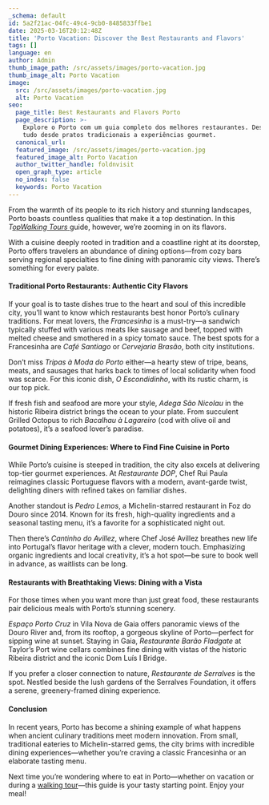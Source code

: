 ```yaml
---
_schema: default
id: 5a2f21ac-04fc-49c4-9cb0-8485833ffbe1
date: 2025-03-16T20:12:48Z
title: 'Porto Vacation: Discover the Best Restaurants and Flavors'
tags: []
language: en
author: Admin
thumb_image_path: /src/assets/images/porto-vacation.jpg
thumb_image_alt: Porto Vacation
image:
  src: /src/assets/images/porto-vacation.jpg
  alt: Porto Vacation
seo:
  page_title: Best Restaurants and Flavors Porto
  page_description: >-
    Explore o Porto com um guia completo dos melhores restaurantes. Descubra
    tudo desde pratos tradicionais a experiências gourmet.
  canonical_url:
  featured_image: /src/assets/images/porto-vacation.jpg
  featured_image_alt: Porto Vacation
  author_twitter_handle: foldnvisit
  open_graph_type: article
  no_index: false
  keywords: Porto Vacation
---
```

From the warmth of its people to its rich history and stunning landscapes, Porto
boasts countless qualities that make it a top destination. In this
*T*<a href="https://topwalkingtoursportugal.com/" target="_blank" rel="noopener"><em>opWalking Tours</em> </a>guide, however, we’re zooming in on its flavors.

With a cuisine deeply rooted in tradition and a coastline right at its doorstep,
Porto offers travelers an abundance of dining options—from cozy bars serving
regional specialties to fine dining with panoramic city views. There’s something
for every palate.

#### Traditional Porto Restaurants: Authentic City Flavors

If your goal is to taste dishes true to the heart and soul of this incredible
city, you’ll want to know which restaurants best honor Porto’s culinary
traditions. For meat lovers, the *Francesinha* is a must-try—a sandwich
typically stuffed with various meats like sausage and beef, topped with melted
cheese and smothered in a spicy tomato sauce. The best spots for a Francesinha
are *Café Santiago* or *Cervejaria Brasão*, both city institutions.

Don’t miss *Tripas à Moda do Porto* either—a hearty stew of tripe, beans, meats,
and sausages that harks back to times of local solidarity when food was scarce.
For this iconic dish, *O Escondidinho*, with its rustic charm, is our top pick.

If fresh fish and seafood are more your style, *Adega São Nicolau* in the
historic Ribeira district brings the ocean to your plate. From succulent Grilled
Octopus to rich *Bacalhau à Lagareiro* (cod with olive oil and potatoes), it’s a
seafood lover’s paradise.

#### Gourmet Dining Experiences: Where to Find Fine Cuisine in Porto

While Porto’s cuisine is steeped in tradition, the city also excels at
delivering top-tier gourmet experiences. At *Restaurante DOP*, Chef Rui Paula
reimagines classic Portuguese flavors with a modern, avant-garde twist,
delighting diners with refined takes on familiar dishes.

Another standout is *Pedro Lemos*, a Michelin-starred restaurant in Foz do Douro
since 2014. Known for its fresh, high-quality ingredients and a seasonal tasting
menu, it’s a favorite for a sophisticated night out.

Then there’s *Cantinho do Avillez*, where Chef José Avillez breathes new life
into Portugal’s flavor heritage with a clever, modern touch. Emphasizing organic
ingredients and local creativity, it’s a hot spot—be sure to book well in
advance, as waitlists can be long.

#### Restaurants with Breathtaking Views: Dining with a Vista

For those times when you want more than just great food, these restaurants pair
delicious meals with Porto’s stunning scenery.

*Espaço Porto Cruz* in Vila Nova de Gaia offers panoramic views of the Douro
River and, from its rooftop, a gorgeous skyline of Porto—perfect for sipping
wine at sunset. Staying in Gaia, *Restaurante Barão Fladgate* at Taylor’s Port
wine cellars combines fine dining with vistas of the historic Ribeira district
and the iconic Dom Luís I Bridge.

If you prefer a closer connection to nature, *Restaurante de Serralves* is the
spot. Nestled beside the lush gardens of the Serralves Foundation, it offers a
serene, greenery-framed dining experience.

#### Conclusion

In recent years, Porto has become a shining example of what happens when ancient
culinary traditions meet modern innovation. From small, traditional eateries to
Michelin-starred gems, the city brims with incredible dining experiences—whether
you’re craving a classic Francesinha or an elaborate tasting menu.

Next time you’re wondering where to eat in Porto—whether on vacation or during a
<a href="https://topwalkingtoursportugal.com/" target="_blank" rel="noopener">walking tour</a>—this guide is your tasty starting point. Enjoy your meal!